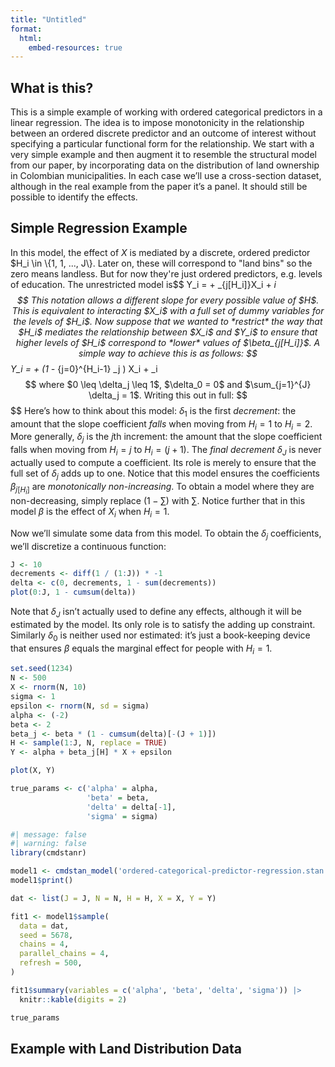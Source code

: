 ```yaml
---
title: "Untitled"
format: 
  html:
    embed-resources: true
---
```



## What is this?
This is a simple example of working with ordered categorical predictors in a linear regression. The idea is to impose monotonicity in the relationship between an ordered discrete predictor and an outcome of interest without specifying a particular functional form for the relationship. We start with a very simple example and then augment it to resemble the structural model from our paper, by incorporating data on the distribution of land ownership in Colombian municipalities. In each case we'll use a cross-section dataset, although in the real example from the paper it's a panel. It should still be possible to identify the effects.


## Simple Regression Example
In this model, the effect of $X$ is mediated by a discrete, ordered predictor $H_i \in \{1, 1, ..., J\}. Later on, these will correspond to "land bins" so the zero means landless. But for now they're just ordered predictors, e.g. levels of education. The unrestricted model is  
$$
Y_i = \alpha + \beta_{j[H_i]}X_i + \epsilon_i
$$
This notation allows a different slope for every possible value of $H$. This is equivalent to interacting $X_i$ with a full set of dummy variables for the levels of $H_i$. Now suppose that we wanted to *restrict* the way that $H_i$ mediates the relationship between $X_i$ and $Y_i$ to ensure that higher levels of $H_i$ correspond to *lower* values of $\beta_{j[H_i]}$. A simple way to achieve this is as follows:
$$
Y_i = \alpha + \beta \left(1 - \sum_{j=0}^{H_i-1} \delta_j \right) X_i + \epsilon_i
$$
where $0 \leq \delta_j \leq 1$, $\delta_0 = 0$ and $\sum_{j=1}^{J} \delta_j = 1$. Writing this out in full:
$$
\begin{align}
H_i = 1 &\implies \beta_j = \beta \\
H_i = 2 &\implies \beta_j = \beta_0(1 - \delta_1)\\ 
H_i = 3 &\implies \beta_j = \beta_0(1 - \delta_1 - \delta_2)\\
H_i = h &\implies \beta_j = \beta_0(1 - \delta_1 - \delta_2 - ... - \delta_{h-1})\\
\end{align}
$$
Here's how to think about this model: $\delta_1$ is the first *decrement*: the amount that the slope coefficient *falls* when moving from $H_i = 1$ to $H_i = 2$. More generally, $\delta_j$ is the $j$th increment: the amount that the slope coefficient falls when moving from $H_i = j$ to $H_i = (j + 1)$. The *final decrement* $\delta_J$ is never actually used to compute a coefficient. Its role is merely to ensure that the full set of $\delta_j$ adds up to one. Notice that this model ensures the coefficients $\beta_{j[H_i]}$ are *monotonically non-increasing*. To obtain a model where they are non-decreasing, simply replace $(1 - \sum)$ with $\sum$. Notice further that in this model $\beta$ is the effect of $X_i$ when $H_i = 1$. 

Now we'll simulate some data from this model. To obtain the $\delta_j$ coefficients, we'll discretize a continuous function: 
```r
J <- 10
decrements <- diff(1 / (1:J)) * -1
delta <- c(0, decrements, 1 - sum(decrements)) 
plot(0:J, 1 - cumsum(delta))
```
Note that $\delta_J$ isn't actually used to define any effects, although it will be estimated by the model. Its only role is to satisfy the adding up constraint. Similarly $\delta_0$ is neither used nor estimated: it's just a book-keeping device that ensures $\beta$ equals the marginal effect for people with $H_i = 1$.
```r
set.seed(1234)
N <- 500
X <- rnorm(N, 10) 
sigma <- 1
epsilon <- rnorm(N, sd = sigma)
alpha <- (-2)
beta <- 2
beta_j <- beta * (1 - cumsum(delta)[-(J + 1)])
H <- sample(1:J, N, replace = TRUE)
Y <- alpha + beta_j[H] * X + epsilon

plot(X, Y)

true_params <- c('alpha' = alpha,
                 'beta' = beta,
                 'delta' = delta[-1],
                 'sigma' = sigma)
```

```r
#| message: false
#| warning: false
library(cmdstanr)

model1 <- cmdstan_model('ordered-categorical-predictor-regression.stan')
model1$print()

dat <- list(J = J, N = N, H = H, X = X, Y = Y)

fit1 <- model1$sample(
  data = dat,
  seed = 5678,
  chains = 4,
  parallel_chains = 4,
  refresh = 500,
)

fit1$summary(variables = c('alpha', 'beta', 'delta', 'sigma')) |> 
  knitr::kable(digits = 2)

true_params
```



## Example with Land Distribution Data


